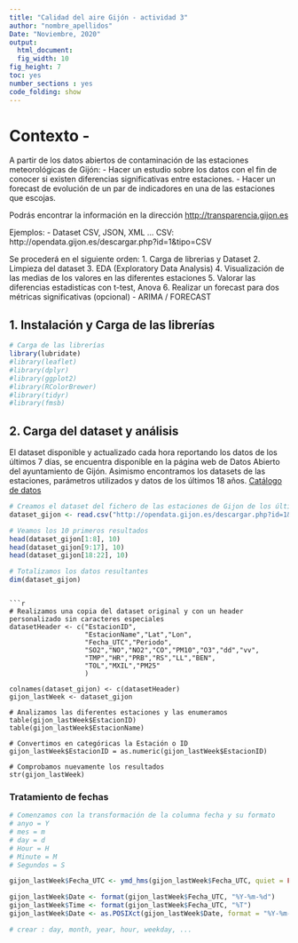 ```yaml
---
title: "Calidad del aire Gijón - actividad 3"
author: "nombre_apellidos"
Date: "Noviembre, 2020"
output:
  html_document:
  fig_width: 10
fig_height: 7
toc: yes
number_sections : yes
code_folding: show
---
```


# Contexto - 
A partir de los datos abiertos de contaminación de las estaciones meteorológicas de Gijón:
- Hacer un estudio sobre los datos con el fin de conocer si existen diferencias significativas entre estaciones.
- Hacer un forecast de evolución de un par de indicadores en una de las estaciones que escojas.

Podrás encontrar la información en la dirección [http://transparencia.gijon.es](http://transparencia.gijon.es)

Ejemplos:
- Dataset CSV, JSON, XML ...
CSV: http://opendata.gijon.es/descargar.php?id=1&tipo=CSV

Se procederá en el siguiente orden:
1. Carga de librerias y Dataset
2. Limpieza del dataset
3. EDA (Exploratory Data Analysis)
4. Visualización de las medias de los valores en las diferentes estaciones
5. Valorar las diferencias estadistícas con t-test, Anova
6. Realizar un forecast para dos métricas significativas (opcional) - ARIMA / FORECAST

## 1. Instalación y Carga de las librerías

```r
# Carga de las librerías
library(lubridate)
#library(leaflet)
#library(dplyr)
#library(ggplot2)
#library(RColorBrewer)
#library(tidyr)
#library(fmsb)
```

## 2. Carga del dataset y análisis

El dataset disponible y actualizado cada hora reportando los datos de los últimos 7 días, se encuentra disponible en la página web de Datos Abierto del ayuntamiento de Gijón. Asimismo encontramos los datasets de las estaciones, parámetros utilizados y datos de los últimos 18 años. [Catálogo de datos](http://transparencia.gijon.es/page/1808-catalogo-de-datos)

```r
# Creamos el dataset del fichero de las estaciones de Gijon de los últimos 7 días (actualizado a fecha 8 de abril)
dataset_gijon <- read.csv("http://opendata.gijon.es/descargar.php?id=1&tipo=CSV", encoding = 'UTF-8', stringsAsFactors = FALSE)

# Veamos los 10 primeros resultados
head(dataset_gijon[1:8], 10)
head(dataset_gijon[9:17], 10)
head(dataset_gijon[18:22], 10)

# Totalizamos los datos resultantes
dim(dataset_gijon)
```
```

```r
# Realizamos una copia del dataset original y con un header personalizado sin caracteres especiales
datasetHeader <- c("EstacionID",
                   "EstacionName","Lat","Lon",
                   "Fecha_UTC","Periodo",
                   "SO2","NO","NO2","CO","PM10","O3","dd","vv",
                   "TMP","HR","PRB","RS","LL","BEN",
                   "TOL","MXIL","PM25"
                   )

colnames(dataset_gijon) <- c(datasetHeader)
gijon_lastWeek <- dataset_gijon                                     
                                     
# Analizamos las diferentes estaciones y las enumeramos
table(gijon_lastWeek$EstacionID)
table(gijon_lastWeek$EstacionName)

# Convertimos en categóricas la Estación o ID
gijon_lastWeek$EstacionID = as.numeric(gijon_lastWeek$EstacionID)

# Comprobamos nuevamente los resultados
str(gijon_lastWeek)
```


### Tratamiento de fechas
```r
# Comenzamos con la transformación de la columna fecha y su formato
# anyo = Y
# mes = m
# day = d
# Hour = H
# Minute = M
# Segundos = S

gijon_lastWeek$Fecha_UTC <- ymd_hms(gijon_lastWeek$Fecha_UTC, quiet = FALSE, tz = "")

gijon_lastWeek$Date <- format(gijon_lastWeek$Fecha_UTC, "%Y-%m-%d")
gijon_lastWeek$Time <- format(gijon_lastWeek$Fecha_UTC, "%T")
gijon_lastWeek$Date <- as.POSIXct(gijon_lastWeek$Date, format = "%Y-%m-%d")

# crear : day, month, year, hour, weekday, ...


```



